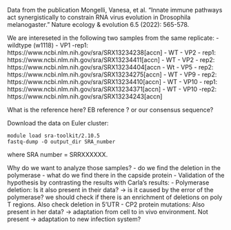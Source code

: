 Data from the publication Mongelli, Vanesa, et al. "Innate immune pathways act synergistically to constrain RNA virus evolution in Drosophila melanogaster." Nature ecology & evolution 6.5 (2022): 565-578.

We are intereseted in the following two samples from the same replicate:
- wildtype (w1118) - VP1 -rep1: https://www.ncbi.nlm.nih.gov/sra/SRX13234238[accn]
- WT - VP2 - rep1: https://www.ncbi.nlm.nih.gov/sra/SRX13234411[accn]
- WT - VP2 - rep2: https://www.ncbi.nlm.nih.gov/sra/SRX13234404[accn
- Wt - VP5 - rep2: https://www.ncbi.nlm.nih.gov/sra/SRX13234275[accn]
- WT - VP9 - rep2: https://www.ncbi.nlm.nih.gov/sra/SRX13234410[accn]
- WT - VP10 - rep1: https://www.ncbi.nlm.nih.gov/sra/SRX13234371[accn]
- WT - VP10 -rep2: https://www.ncbi.nlm.nih.gov/sra/SRX13234243[accn]

What is the reference here? EB reference ? or our consensus sequence?


Download the data on Euler cluster:
```
module load sra-toolkit/2.10.5
fastq-dump -O output_dir SRA_number
```
where SRA number = SRRXXXXXX.

Why do we want to analyze those samples?
- do we find the deletion in the polymerase
- what do we find there in the capside protein
- Validation of the hypothesis by contrasting the results with Carla’s results:
  - Polymerase deletion: Is it also present in their data? -> is it caused by the error of the polymerase? we should check if there is an enrichment of deletions on poly T regions. Also check deletion in 5’UTR
  - CP2 protein mutations: Also present in her data? -> adaptation from cell to in vivo environment. Not present -> adaptation to new infection system?
